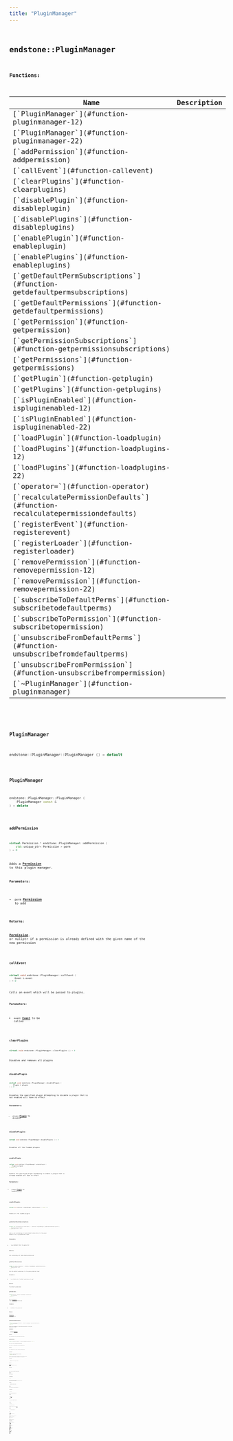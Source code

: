 ```yaml
---
title: "PluginManager"
---
```


## <code className="doc-symbol doc-symbol-class"/> endstone::PluginManager

















**Functions:**

<table>
<thead>
   <tr>
      <th>Name</th>
      <th>Description</th>
   </tr>
</thead>
<tbody>
<tr key="classendstone_1_1_plugin_manager_1a281ccb3de8a92c07a4e29f7ad2156424">
    <td>[`PluginManager`](#function-pluginmanager-12)</td>
    <td></td>
</tr>
<tr key="classendstone_1_1_plugin_manager_1a9abdd544558986b3037204b669bd3753">
    <td>[`PluginManager`](#function-pluginmanager-22)</td>
    <td></td>
</tr>
<tr key="classendstone_1_1_plugin_manager_1adf54011d2e7f3b831a1d9276119946a1">
    <td>[`addPermission`](#function-addpermission)</td>
    <td></td>
</tr>
<tr key="classendstone_1_1_plugin_manager_1a4dfe6ff074c30ba3055cdd8e81fc724c">
    <td>[`callEvent`](#function-callevent)</td>
    <td></td>
</tr>
<tr key="classendstone_1_1_plugin_manager_1a14a15ef4e634b7109ef923c4dc84b64d">
    <td>[`clearPlugins`](#function-clearplugins)</td>
    <td></td>
</tr>
<tr key="classendstone_1_1_plugin_manager_1a590c1e061513b9431b20d62bee105d8e">
    <td>[`disablePlugin`](#function-disableplugin)</td>
    <td></td>
</tr>
<tr key="classendstone_1_1_plugin_manager_1ab56ff89a7ecf2d6b912f95c77c1508d9">
    <td>[`disablePlugins`](#function-disableplugins)</td>
    <td></td>
</tr>
<tr key="classendstone_1_1_plugin_manager_1aa4ba7ce935f60390b5522a2bdb41a37b">
    <td>[`enablePlugin`](#function-enableplugin)</td>
    <td></td>
</tr>
<tr key="classendstone_1_1_plugin_manager_1a2f0223eca4a793a2265d943b0d8347f4">
    <td>[`enablePlugins`](#function-enableplugins)</td>
    <td></td>
</tr>
<tr key="classendstone_1_1_plugin_manager_1a9a414d170b547bce47ac00933a4f1020">
    <td>[`getDefaultPermSubscriptions`](#function-getdefaultpermsubscriptions)</td>
    <td></td>
</tr>
<tr key="classendstone_1_1_plugin_manager_1a2a17944a7454c57e59e24d9da35c2603">
    <td>[`getDefaultPermissions`](#function-getdefaultpermissions)</td>
    <td></td>
</tr>
<tr key="classendstone_1_1_plugin_manager_1a6eec3de712d8eb401cba594c25702a6b">
    <td>[`getPermission`](#function-getpermission)</td>
    <td></td>
</tr>
<tr key="classendstone_1_1_plugin_manager_1a51aaf24ca653d67c3ea010637ecca94d">
    <td>[`getPermissionSubscriptions`](#function-getpermissionsubscriptions)</td>
    <td></td>
</tr>
<tr key="classendstone_1_1_plugin_manager_1ad2545d188bff41477fe3fd5264251cfc">
    <td>[`getPermissions`](#function-getpermissions)</td>
    <td></td>
</tr>
<tr key="classendstone_1_1_plugin_manager_1a156155bc2b7611c66b63822501d3e426">
    <td>[`getPlugin`](#function-getplugin)</td>
    <td></td>
</tr>
<tr key="classendstone_1_1_plugin_manager_1aa91ce71b20fd55f651b2a9adad8e1533">
    <td>[`getPlugins`](#function-getplugins)</td>
    <td></td>
</tr>
<tr key="classendstone_1_1_plugin_manager_1a4727c832fc835f645d111ce008a7c9d0">
    <td>[`isPluginEnabled`](#function-ispluginenabled-12)</td>
    <td></td>
</tr>
<tr key="classendstone_1_1_plugin_manager_1af271c20893989ead66a7b2b65d2067fa">
    <td>[`isPluginEnabled`](#function-ispluginenabled-22)</td>
    <td></td>
</tr>
<tr key="classendstone_1_1_plugin_manager_1a7f21fe6870ae38c909691398863ea6e9">
    <td>[`loadPlugin`](#function-loadplugin)</td>
    <td></td>
</tr>
<tr key="classendstone_1_1_plugin_manager_1a7955f44204bab938fb2647fa717d5405">
    <td>[`loadPlugins`](#function-loadplugins-12)</td>
    <td></td>
</tr>
<tr key="classendstone_1_1_plugin_manager_1ae31db542d6a5f82c406bf3e23d6ef2d7">
    <td>[`loadPlugins`](#function-loadplugins-22)</td>
    <td></td>
</tr>
<tr key="classendstone_1_1_plugin_manager_1a773e9898c1364422297e68b04877ded6">
    <td>[`operator=`](#function-operator)</td>
    <td></td>
</tr>
<tr key="classendstone_1_1_plugin_manager_1a6b871de71ea1884cf526b4c5880e732e">
    <td>[`recalculatePermissionDefaults`](#function-recalculatepermissiondefaults)</td>
    <td></td>
</tr>
<tr key="classendstone_1_1_plugin_manager_1a3f7b1b0a5e838c7b299a93e12a816ea6">
    <td>[`registerEvent`](#function-registerevent)</td>
    <td></td>
</tr>
<tr key="classendstone_1_1_plugin_manager_1ac8aee762e697dfff805f6fcba27d973b">
    <td>[`registerLoader`](#function-registerloader)</td>
    <td></td>
</tr>
<tr key="classendstone_1_1_plugin_manager_1a8e228f95cb9ae2fa7691a0bab7a4ab15">
    <td>[`removePermission`](#function-removepermission-12)</td>
    <td></td>
</tr>
<tr key="classendstone_1_1_plugin_manager_1a88d24d0be87c7a5905c69638c667e324">
    <td>[`removePermission`](#function-removepermission-22)</td>
    <td></td>
</tr>
<tr key="classendstone_1_1_plugin_manager_1ad6f9c928e31f02639e0f2bc39a97bd96">
    <td>[`subscribeToDefaultPerms`](#function-subscribetodefaultperms)</td>
    <td></td>
</tr>
<tr key="classendstone_1_1_plugin_manager_1a368d558addb19a455e0616a134a32e51">
    <td>[`subscribeToPermission`](#function-subscribetopermission)</td>
    <td></td>
</tr>
<tr key="classendstone_1_1_plugin_manager_1a933fe9395fb93db5bcad5e687523ccbc">
    <td>[`unsubscribeFromDefaultPerms`](#function-unsubscribefromdefaultperms)</td>
    <td></td>
</tr>
<tr key="classendstone_1_1_plugin_manager_1a701f8e4b82cf233b04a0aeb5f9fba330">
    <td>[`unsubscribeFromPermission`](#function-unsubscribefrompermission)</td>
    <td></td>
</tr>
<tr key="classendstone_1_1_plugin_manager_1a648f03d094a5d49c697c6dbd3a94b9a8">
    <td>[`~PluginManager`](#function-pluginmanager)</td>
    <td></td>
</tr>
</tbody>
</table>

### <code className="doc-symbol doc-symbol-function"/> PluginManager

```cpp
endstone::PluginManager::PluginManager () = default
```


### <code className="doc-symbol doc-symbol-function"/> PluginManager

```cpp
endstone::PluginManager::PluginManager (
    PluginManager const &
) = delete
```


### <code className="doc-symbol doc-symbol-function"/> addPermission

```cpp
virtual Permission * endstone::PluginManager::addPermission (
    std::unique_ptr< Permission > perm
) = 0
```


Adds a [**Permission**](classendstone_1_1_permission.md) to this plugin manager.




**Parameters:**


* `perm` [**Permission**](classendstone_1_1_permission.md) to add 



**Returns:**

[**Permission**](classendstone_1_1_permission.md), or nullptr if a permission is already defined with the given name of the new permission 





        
### <code className="doc-symbol doc-symbol-function"/> callEvent

```cpp
virtual void endstone::PluginManager::callEvent (
    Event & event
) = 0
```


Calls an event which will be passed to plugins.




**Parameters:**


* `event` [**Event**](classendstone_1_1_event.md) to be called 




        
### <code className="doc-symbol doc-symbol-function"/> clearPlugins

```cpp
virtual void endstone::PluginManager::clearPlugins () = 0
```


Disables and removes all plugins 


        
### <code className="doc-symbol doc-symbol-function"/> disablePlugin

```cpp
virtual void endstone::PluginManager::disablePlugin (
    Plugin & plugin
) = 0
```


Disables the specified plugin Attempting to disable a plugin that is not enabled will have no effect




**Parameters:**


* `plugin` [**Plugin**](classendstone_1_1_plugin.md) to disable 




        
### <code className="doc-symbol doc-symbol-function"/> disablePlugins

```cpp
virtual void endstone::PluginManager::disablePlugins () = 0
```


Disables all the loaded plugins 


        
### <code className="doc-symbol doc-symbol-function"/> enablePlugin

```cpp
virtual void endstone::PluginManager::enablePlugin (
    Plugin & plugin
) const = 0
```


Enables the specified plugin Attempting to enable a plugin that is already enabled will have no effect




**Parameters:**


* `plugin` [**Plugin**](classendstone_1_1_plugin.md) to enable 




        
### <code className="doc-symbol doc-symbol-function"/> enablePlugins

```cpp
virtual void endstone::PluginManager::enablePlugins () const = 0
```


Enable all the loaded plugins 


        
### <code className="doc-symbol doc-symbol-function"/> getDefaultPermSubscriptions

```cpp
virtual std::unordered_set< Permissible * > endstone::PluginManager::getDefaultPermSubscriptions (
    PermissionLevel level
) const = 0
```


Gets a set containing all subscribed Permissibles to the given default list, by permission level




**Parameters:**


* `level` Default list to query for 



**Returns:**

Set containing all subscribed permissions 





        
### <code className="doc-symbol doc-symbol-function"/> getDefaultPermissions

```cpp
virtual std::vector< Permission * > endstone::PluginManager::getDefaultPermissions (
    PermissionLevel level
) const = 0
```


Gets the default permissions for the given permission level




**Parameters:**


* `level` Which set of default permissions to get 



**Returns:**

The default permissions 





        
### <code className="doc-symbol doc-symbol-function"/> getPermission

```cpp
virtual Permission * endstone::PluginManager::getPermission (
    std::string name
) const = 0
```


Gets a [**Permission**](classendstone_1_1_permission.md) from its fully qualified name




**Parameters:**


* `name` Name of the permission 



**Returns:**

[**Permission**](classendstone_1_1_permission.md), or null if none 





        
### <code className="doc-symbol doc-symbol-function"/> getPermissionSubscriptions

```cpp
virtual std::unordered_set< Permissible * > endstone::PluginManager::getPermissionSubscriptions (
    std::string permission
) const = 0
```


Gets a set containing all subscribed Permissibles to the given permission, by name




**Parameters:**


* `permission` [**Permission**](classendstone_1_1_permission.md) to query for 



**Returns:**

Set containing all subscribed permissions 





        
### <code className="doc-symbol doc-symbol-function"/> getPermissions

```cpp
virtual std::unordered_set< Permission * > endstone::PluginManager::getPermissions () const = 0
```


Gets a set of all registered permissions.


This set is a copy and will not be modified live.




**Returns:**

Set containing all current registered permissions 





        
### <code className="doc-symbol doc-symbol-function"/> getPlugin

```cpp
virtual Plugin * endstone::PluginManager::getPlugin (
    const std::string & name
) const = 0
```


Checks if the given plugin is loaded and returns it when applicable. Please note that the name of the plugin is case-sensitive




**Parameters:**


* `name` Name of the plugin to check 



**Returns:**

[**Plugin**](classendstone_1_1_plugin.md) if it exists, otherwise nullptr 





        
### <code className="doc-symbol doc-symbol-function"/> getPlugins

```cpp
virtual std::vector< Plugin * > endstone::PluginManager::getPlugins () const = 0
```


Gets a list of all currently loaded plugins




**Returns:**

List of Plugins 





        
### <code className="doc-symbol doc-symbol-function"/> isPluginEnabled

```cpp
virtual bool endstone::PluginManager::isPluginEnabled (
    const std::string & name
) const = 0
```


Checks if the given plugin is enabled or not Please note that the name of the plugin is case-sensitive.




**Parameters:**


* `name` Name of the plugin to check 



**Returns:**

true if the plugin is enabled, otherwise false 





        
### <code className="doc-symbol doc-symbol-function"/> isPluginEnabled

```cpp
virtual bool endstone::PluginManager::isPluginEnabled (
    Plugin * plugin
) const = 0
```


Checks if the given plugin is enabled or not




**Parameters:**


* `plugin` [**Plugin**](classendstone_1_1_plugin.md) to check 



**Returns:**

true if the plugin is enabled, otherwise false 





        
### <code className="doc-symbol doc-symbol-function"/> loadPlugin

```cpp
virtual Plugin * endstone::PluginManager::loadPlugin (
    std::string file
) = 0
```


Loads the plugin in the specified file


File must be valid according to the current enabled [**Plugin**](classendstone_1_1_plugin.md) interfaces




**Parameters:**


* `file` File containing the plugin to load 



**Returns:**

The [**Plugin**](classendstone_1_1_plugin.md) loaded, or nullptr if it was invalid 





        
### <code className="doc-symbol doc-symbol-function"/> loadPlugins

```cpp
virtual std::vector< Plugin * > endstone::PluginManager::loadPlugins (
    std::string directory
) = 0
```


Loads the plugin contained within the specified directory




**Parameters:**


* `directory` Directory to check for plugins 



**Returns:**

A list of all plugins loaded 





        
### <code className="doc-symbol doc-symbol-function"/> loadPlugins

```cpp
virtual std::vector< Plugin * > endstone::PluginManager::loadPlugins (
    std::vector< std::string > files
) = 0
```


Loads the plugins in the list of the files




**Parameters:**


* `files` List of files containing plugins to load 



**Returns:**

A list of all plugins loaded 





        
### <code className="doc-symbol doc-symbol-function"/> recalculatePermissionDefaults

```cpp
virtual void endstone::PluginManager::recalculatePermissionDefaults (
    Permission & perm
) = 0
```


Recalculates the defaults for the given `Permission`.


This will have no effect if the specified permission is not registered here.




**Parameters:**


* `perm` [**Permission**](classendstone_1_1_permission.md) to recalculate 




        
### <code className="doc-symbol doc-symbol-function"/> registerEvent

```cpp
virtual void endstone::PluginManager::registerEvent (
    std::string event,
    std::function< void( Event &)> executor,
    EventPriority priority,
    Plugin & plugin,
    bool ignore_cancelled
) = 0
```


Registers the given event




**Parameters:**


* `event` [**Event**](classendstone_1_1_event.md) name to register 
* `executor` EventExecutor to register 
* `priority` Priority of this event 
* `plugin` [**Plugin**](classendstone_1_1_plugin.md) to register 
* `ignore_cancelled` Do not call executor if event was already cancelled 




        
### <code className="doc-symbol doc-symbol-function"/> registerLoader

```cpp
virtual void endstone::PluginManager::registerLoader (
    std::unique_ptr< PluginLoader > loader
) = 0
```


Registers the specified plugin loader




**Parameters:**


* `loader` [**PluginLoader**](classendstone_1_1_plugin_loader.md) to register 




        
### <code className="doc-symbol doc-symbol-function"/> removePermission

```cpp
virtual void endstone::PluginManager::removePermission (
    Permission & perm
) = 0
```


Removes a [**Permission**](classendstone_1_1_permission.md) registration from this plugin manager.


If the specified permission does not exist in this plugin manager, nothing will happen. Removing a permission registration will **not** remove the permission from any Permissibles that have it.




**Parameters:**


* `perm` [**Permission**](classendstone_1_1_permission.md) to remove 




        
### <code className="doc-symbol doc-symbol-function"/> removePermission

```cpp
virtual void endstone::PluginManager::removePermission (
    std::string name
) = 0
```


Removes a [**Permission**](classendstone_1_1_permission.md) registration from this plugin manager.


If the specified permission does not exist in this plugin manager, nothing will happen. Removing a permission registration will **not** remove the permission from any Permissibles that have it.




**Parameters:**


* `name` [**Permission**](classendstone_1_1_permission.md) to remove 




        
### <code className="doc-symbol doc-symbol-function"/> subscribeToDefaultPerms

```cpp
virtual void endstone::PluginManager::subscribeToDefaultPerms (
    PermissionLevel level,
    Permissible & permissible
) = 0
```


Subscribes to the given Default permissions by permission level


If the specified defaults change in any form, the [**Permissible**](classendstone_1_1_permissible.md) will be asked to recalculate.




**Parameters:**


* `level` Default list to subscribe to 
* `permissible` [**Permissible**](classendstone_1_1_permissible.md) subscribing 




        
### <code className="doc-symbol doc-symbol-function"/> subscribeToPermission

```cpp
virtual void endstone::PluginManager::subscribeToPermission (
    std::string permission,
    Permissible & permissible
) = 0
```


Subscribes the given [**Permissible**](classendstone_1_1_permissible.md) for information about the requested [**Permission**](classendstone_1_1_permission.md), by name. If the specified [**Permission**](classendstone_1_1_permission.md) changes in any form, the [**Permissible**](classendstone_1_1_permissible.md) will be asked to recalculate.




**Parameters:**


* `permission` [**Permission**](classendstone_1_1_permission.md) to subscribe to 
* `permissible` [**Permissible**](classendstone_1_1_permissible.md) subscribing 




        
### <code className="doc-symbol doc-symbol-function"/> unsubscribeFromDefaultPerms

```cpp
virtual void endstone::PluginManager::unsubscribeFromDefaultPerms (
    PermissionLevel level,
    Permissible & permissible
) = 0
```


Unsubscribes from the given Default permissions by permission level




**Parameters:**


* `level` Default list to unsubscribe from 
* `permissible` [**Permissible**](classendstone_1_1_permissible.md) subscribing 




        
### <code className="doc-symbol doc-symbol-function"/> unsubscribeFromPermission

```cpp
virtual void endstone::PluginManager::unsubscribeFromPermission (
    std::string permission,
    Permissible & permissible
) = 0
```


Unsubscribes the given [**Permissible**](classendstone_1_1_permissible.md) for information about the requested [**Permission**](classendstone_1_1_permission.md), by name.




**Parameters:**


* `permission` [**Permission**](classendstone_1_1_permission.md) to unsubscribe from 
* `permissible` [**Permissible**](classendstone_1_1_permissible.md) subscribing 




        